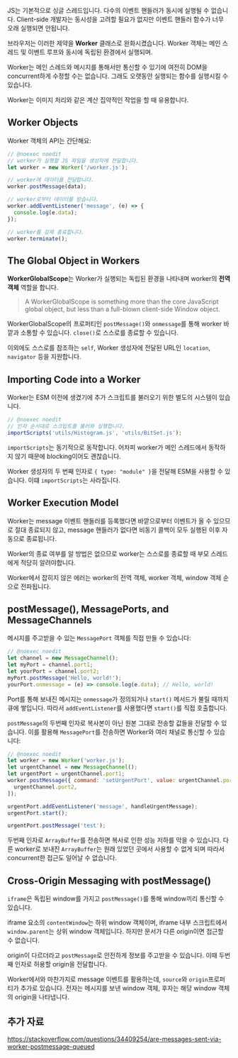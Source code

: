JS는 기본적으로 싱글 스레드입니다. 다수의 이벤트 핸들러가 동시에 실행될 수
없습니다. Client-side 개발자는 동시성을 고려할 필요가 없지만 이벤트 핸들러
함수가 너무 오래 실행되면 안됩니다.

브라우저는 이러한 제약을 **Worker** 클래스로 완화시켰습니다. Worker 객체는 메인
스레드 및 이벤트 루프와 동시에 독립된 환경에서 실행되며.

Worker는 메인 스레드와 메시지를 통해서만 통신할 수 있기에 여전히 DOM을
concurrent하게 수정할 수는 없습니다. 그래도 오랫동안 실행되는 함수를 실행시킬 수
있습니다.

Worker는 이미지 처리와 같은 계산 집약적인 작업을 할 때 유용합니다.

## Worker Objects

Worker 객체의 API는 간단해요:

```js
// @noexec noedit
// worker가 실행할 JS 파일을 생성자에 전달합니다.
let worker = new Worker('/worker.js');

// worker에 데이터를 전달합니다.
worker.postMessage(data);

// worker로부터 데이터를 받습니다.
worker.addEventListener('message', (e) => {
  console.log(e.data);
});

// worker를 강제 종료합니다.
worker.terminate();
```

## The Global Object in Workers

**WorkerGlobalScope**는 Worker가 실행되는 독립된 환경을 나타내며 worker의 **전역
객체** 역할을 합니다.

> A WorkerGlobalScope is something more than the core JavaScript global object,
> but less than a full-blown client-side Window object.

WorkerGlobalScope의 프로퍼티인 `postMessage()`와 `onmessage`를 통해 worker
바깥과 소통할 수 있습니다. `close()`로 스스로를 종료할 수 있습니다.

이외에도 스스로를 참조하는 `self`, Worker 생성자에 전달된 URL인 `location`,
`navigator` 등을 지원합니다.

## Importing Code into a Worker

Worker는 ESM 이전에 생겼기에 추가 스크립트를 불러오기 위한 별도의 시스템이
있습니다.

```js
// @noexec noedit
// 인자 순서대로 스크립트를 불러와 실행합니다.
importScripts('utils/Histogram.js', 'utils/BitSet.js');
```

`importScripts`는 동기적으로 동작합니다. 어차피 worker가 메인 스레드에서
동작하지 않기 때문에 blocking이어도 괜찮습니다.

Worker 생성자의 두 번째 인자로 `{ type: "module" }`을 전달해 ESM을 사용할 수
있습니다. 이떄 `importScripts`는 사라집니다.

## Worker Execution Model

Worker는 message 이벤트 핸들러를 등록했다면 바깥으로부터 이벤트가 올 수 있으므로
절대 종료되지 않고, message 핸들러가 없다면 비동기 콜백이 모두 실행된 이후
자동으로 종료됩니다.

Worker의 종료 여부를 알 방법은 없으므로 worker는 스스로를 종료할 때 부모
스레드에게 적당히 알려야합니다.

Worker에서 잡히지 않은 에러는 worker의 전역 객체, worker 객체, window 객체
순으로 전파됩니다.

## postMessage(), MessagePorts, and MessageChannels

메시지를 주고받을 수 있는 `MessagePort` 객체를 직접 만들 수 있습니다:

```js
// @noexec noedit
let channel = new MessageChannel();
let myPort = channel.port1;
let yourPort = channel.port2;
myPort.postMessage('Hello, world!');
yourPort.onmessage = (e) => console.log(e.data); // Hello, world!
```

Port를 통해 보내진 메시지는 `onmessage`가 정의되거나 `start()` 메서드가 불릴
때까지 큐에 쌓입니다. 따라서 `addEventListener`를 사용했다면 `start()`를 직접
호출합니다.

`postMessage`의 두번째 인자로 복사본이 아닌 원본 그대로 전송할 값들을 전달할 수
있습니다. 이를 활용해 `MessagePort`를 전송하면 Worker와 여러 채널로 통신할 수
있습니다:

```js
// @noexec noedit
let worker = new Worker('worker.js');
let urgentChannel = new MessageChannel();
let urgentPort = urgentChannel.port1;
worker.postMessage({ command: 'setUrgentPort', value: urgentChannel.port2 }, [
  urgentChannel.port2,
]);

urgentPort.addEventListener('message', handleUrgentMessage);
urgentPort.start();

urgentPort.postMessage('test');
```

두번째 인자로 `ArrayBuffer`를 전송하면 복사로 인한 성능 저하를 막을 수 있습니다.
다른 worker로 보내진 `ArrayBuffer`는 원래 있었던 곳에서 사용할 수 없게 되며
따라서 concurrent한 접근도 일어날 수 없습니다.

## Cross-Origin Messaging with postMessage()

`iframe`은 독립된 window를 가지고 `postMessage()`를 통해 window끼리 통신할 수
있습니다.

iframe 요소의 `contentWindow`는 하위 window 객체이며, iframe 내부 스크립트에서
`window.parent`는 상위 window 객체입니다. 하지만 문서가 다른 origin이면 접근할
수 없습니다.

origin이 다르더라고 `postMessage`로 안전하게 정보를 주고받을 수 있습니다. 이때
두번째 인자로 허용할 origin을 전달합니다.

Worker에서와 마찬가지로 message 이벤트를 활용하는데, `source`와
`origin`프로퍼티가 추가로 있습니다. 전자는 메시지를 보낸 window 객체, 후자는
해당 window 객체의 origin을 나타냅니다.

## 추가 자료

https://stackoverflow.com/questions/34409254/are-messages-sent-via-worker-postmessage-queued
